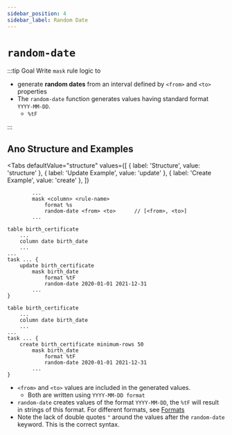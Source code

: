 ```yaml
---
sidebar_position: 4
sidebar_label: Random Date
---
```



# `random-date`

:::tip Goal
Write `mask` rule logic to

- generate **random dates** from an interval defined by `<from>` and `<to>` properties
- The `random-date` function generates values having standard format `YYYY-MM-DD`.
  - `%tF`

:::

## Ano Structure and Examples

<Tabs
  defaultValue="structure"
  values={[
    { label: 'Structure', value: 'structure' },
    { label: 'Update Example', value: 'update' },
	{ label: 'Create Example', value: 'create' },
  ]}
>

<TabItem value="structure">

```ano
        ...
        mask <column> <rule-name>
            format %s
            random-date <from> <to>      // [<from>, <to>]
        ...
```

</TabItem>

<TabItem value="update">

```ano
table birth_certificate
    ...
	column date birth_date
    ...
...
task ... {
	update birth_certificate
		mask birth_date
			format %tF
			random-date 2020-01-01 2021-12-31
        ...
}
```

</TabItem>

<TabItem value="create">

```ano
table birth_certificate
    ...
	column date birth_date
    ...
...
task ... {
	create birth_certificate minimum-rows 50
		mask birth_date
			format %tF
			random-date 2020-01-01 2021-12-31
        ...
}
```

</TabItem>

</Tabs>

- `<from>` and `<to>` values are included in the generated values.
  - Both are written using `YYYY-MM-DD format`
- `random-date` creates values of the format `YYYY-MM-DD`, the `%tF` will result in strings of this format. For different formats, see [Formats](#)
- Note the lack of double quotes `"` around the values after the `random-date` keyword. This is the correct syntax.
